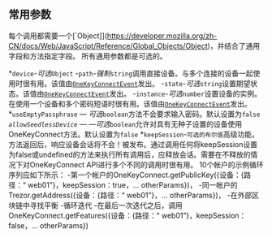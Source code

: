 ## 常用参数
每个调用都需要一个[`Object]](https://developer.mozilla.org/zh-CN/docs/Web/JavaScript/Reference/Global_Objects/Object)，并结合了通用字段和方法指定字段。
所有通用参数都是可选的。

*`device`-*可选*`Object`
-`path`-*强制*`string`调用直接设备。与多个连接的设备一起使用时很有用。该值由[`OneKeyConnectEvent`](../Events)发出。
-`state`-*可选*`string`设置期望状态。该值由[`OneKeyConnectEvent`](../Events)发出。
-`instance`-*可选*`number`设置设备的实例。在使用一个设备和多个密码短语时很有用。该值由[`OneKeyConnectEvent`](../Events)发出。
*`useEmptyPassphrase` — *可选*`boolean`方法不会要求输入密码。默认设置为`false`
*`allowSeedlessDevice` — —可选*`boolean`允许对具有无种子设置的设备使用OneKeyConnect方法。默认设置为`false`
*`keepSession`-`可选的布尔值`高级功能。方法返回后，响应设备会话将不会！被发布。通过调用任何将keepSession设置为false或undefined的方法来执行所有调用后，应释放会话。需要在不释放的情况下对OneKeyConnect API进行多个不同的调用时很有用。 10个帐户的示例循环序列应如下所示：
-第一个帐户的OneKeyConnect.getPublicKey({设备：{路径：“ web01”}，keepSession：true，... otherParams})，
-同一帐户的Trezor.getAddress({设备：{路径：“ web01”}，... otherParams})，
-在外部区块链中寻找平衡
-循环迭代
-在最后一次迭代之后，调用OneKeyConnect.getFeatures({设备：{路径：“ web01”}，keepSession：false，... otherParams})
